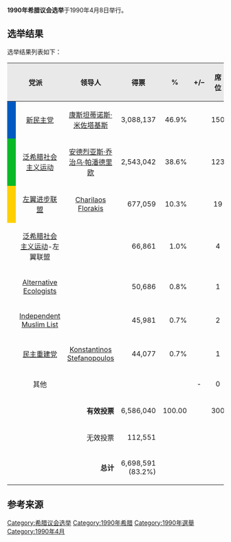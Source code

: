 {{Infobox Election
| election_name = 1990年希腊议会选举
| country = 希腊
| type = parliamentary
| ongoing = no
| previous_election = 1989年11月希腊议会选举
| previous_year = 1989
| previous_mps = 1989年11月希腊议会选举
| next_election = 1993年希腊议会选举
| next_year = 1993
| next_mps = Greek_legislative_election,_1993#Results
| seats_for_election = 改选全部300个 [[希腊议会|议席]] 
| election_date = 1990年4月8日


}}
'''1990年希腊议会选举'''于1990年4月8日举行。

== 选举结果 ==
选举结果列表如下：

{| class="wikitable" border="1" width="85%" 
|-
!style="background-color:#E9E9E9" align=center colspan=2|党派
!style="background-color:#E9E9E9" align=center|领导人
!style="background-color:#E9E9E9" align=center|得票
!style="background-color:#E9E9E9" align=center|%
!style="background-color:#E9E9E9" align=center|+/–
!style="background-color:#E9E9E9" align=center|席位
!style="background-color:#E9E9E9" align=center|+/–
|-
|style="background-color:#005AC0"| 
|[[新民主党_(希腊)|新民主党]]
|[[康斯坦蒂诺斯·米佐塔基斯|康斯坦蒂诺斯·米佐塔基斯]]
|align="right"|3,088,137
|align="right"|46.9%
|align="center"|
|align="center"|150
|align="center"|
|-
|style="background-color:#0AB927"| 
|[[泛希腊社会主义运动|泛希腊社会主义运动]] 
|[[安德烈亚斯·乔治乌·帕潘德里欧|安德烈亚斯·乔治乌·帕潘德里欧]]
|align="right"|2,543,042
|align="right"|38.6%
|align="center"|
|align="center"|123
|align="center"|
|-
|style="background-color:#FFD000"|
|[[左翼进步联盟|左翼进步联盟]]
|[[Charilaos_Florakis|Charilaos Florakis]]
|align="right"|677,059
|align="right"|10.3%
|align="center"|
|align="center"|19
|align="center"|
|-
|
|[[泛希腊社会主义运动|泛希腊社会主义运动]]-左翼联盟
|
|align="right"|66,861
|align="right"|1.0%
|align="center"|
|align="center"|4
|align="center"|
|-
|
|[[Alternative_Ecologists|Alternative Ecologists]]
|
|align="right"|50,686
|align="right"|0.8%
|align="center"|
|align="center"|1
|align="center"|
|-
|
|[[Independent_Muslim_List|Independent Muslim List]]
|
|align="right"|45,981
|align="right"|0.7%
|align="center"|
|align="center"|2
|align="center"|
|-
|
|[[民主重建党|民主重建党]]
|[[Konstantinos_Stefanopoulos|Konstantinos Stefanopoulos]]
|align="right"|44,077
|align="right"|0.7%
|align="center"|
|align="center"|1
|align="center"|
|-
|
|其他
|
|align="right"| 
|align="right"| 
|align="center"|-
|align="center"|0
|align="center"|-
|-
|
|colspan="2" align="right"|'''有效投票'''
|align="right"|6,586,040
|align="center"|100.00
|align="center"| 
|align="center"|300
|align="center"| 
|-
|
|colspan="2" align="right"|无效投票
|align="right"|112,551
|colspan="4" | 
|-
|
|colspan="2" align="right"|'''总计'''
|align="right"|6,698,591<br />(83.2%)
|colspan="4" | 
|}


== 参考来源 ==
<references/>

{{希臘選舉}}
[[Category:希腊议会选举|Category:希腊议会选举]]
[[Category:1990年希腊|Category:1990年希腊]]
[[Category:1990年選舉|Category:1990年選舉]]
[[Category:1990年4月|Category:1990年4月]]